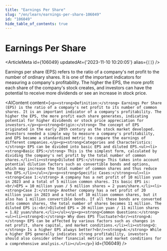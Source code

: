 ```yaml
---
title: "Earnings Per Share"
slug: "/en/learn/earnings-per-share-106049"
id: "106049"
hide_table_of_contents: true
---
```



# Earnings Per Share

<ArticleMeta id={106049} updatedAt={'2023-11-10 10:20:05'} alias={`[]`} />
<div className='border-solid border-b border-t-0 my-4 border-[var(--ifm-color-gray-300)]' />

Earnings per share (EPS) refers to the ratio of a company's net profit to the number of ordinary shares. It is one of the important indicators for measuring a company's profitability. The higher the EPS, the more profit each share of the company's stock creates, and investors can have the potential to receive more dividends or see an increase in stock price.

<AIContent content={`<p><strong>Definition:</strong> Earnings Per Share (EPS) is the ratio of a company's net profit to its number of common shares. It is an important indicator of a company's profitability. The higher the EPS, the more profit each share generates, indicating potential for higher dividends or stock price appreciation for investors.</p><p><strong>Origin:</strong> The concept of EPS originated in the early 20th century as the stock market developed. Investors needed a simple way to measure a company's profitability, and EPS became a standardized metric to compare the earnings of different companies.</p><p><strong>Categories and Characteristics:</strong> EPS can be divided into basic EPS and diluted EPS.<ul><li><strong>Basic EPS:</strong> This is the simplest form, calculated by dividing the company's net profit by the total number of common shares.</li><li><strong>Diluted EPS:</strong> This takes into account potential dilution factors such as convertible bonds and options, which may increase the total number of common shares and thus reduce the EPS.</li></ul></p><p><strong>Specific Cases:</strong><ul><li><strong>Case 1:</strong> A company has a net profit of 10 million yuan in 2023 and a total of 5 million common shares. Its basic EPS is:<br/>EPS = 10 million yuan / 5 million shares = 2 yuan/share.</li><li><strong>Case 2:</strong> Another company has a net profit of 20 million yuan in 2023 and a total of 10 million common shares, but it also has 1 million convertible bonds. If all these bonds are converted into common shares, the total number of shares becomes 11 million. The diluted EPS is:<br/>Diluted EPS = 20 million yuan / 11 million shares = 1.82 yuan/share.</li></ul></p><p><strong>Common Questions:</strong><ul><li><strong>Q:</strong> Why does EPS fluctuate?<br/><strong>A:</strong> EPS can be affected by various factors such as changes in net profit, share capital, and market conditions.</li><li><strong>Q:</strong> Is a higher EPS always better?<br/><strong>A:</strong> While a higher EPS generally indicates strong profitability, investors should also consider other financial metrics and market conditions for a comprehensive analysis.</li></ul></p>`} id={106049} />
